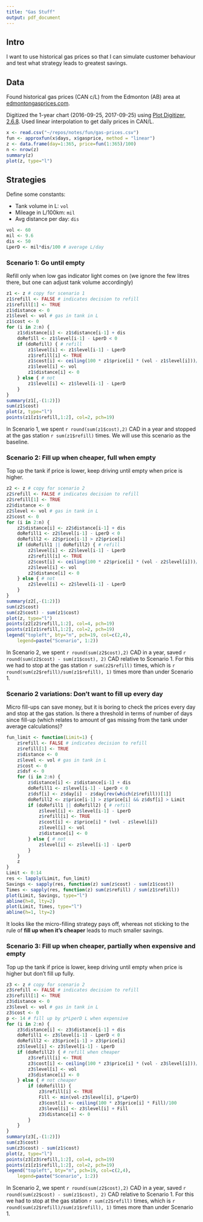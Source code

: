```yaml
---
title: "Gas Stuff"
output: pdf_document
---
```


## Intro

I want to use historical gas prices so that I can simulate customer behaviour and
test what strategy leads to greatest savings.

## Data

Found historical gas prices (CAN c/L) from the Edmonton (AB) area at
[edmontongasprices.com](http://www.edmontongasprices.com/retail_price_chart.aspx).

Digitized the 1-year chart (2016-09-25, 2017-09-25) using
[Plot Digitizer, 2.6.8](http://plotdigitizer.sourceforge.net/).
Used linear interpolation to get daily prices in CAN/L.

```r
x <- read.csv("~/repos/notes/fun/gas-prices.csv")
fun <- approxfun(x$days, x$gasprice, method = "linear")
z <- data.frame(day=1:365, price=fun(1:365)/100)
n <- nrow(z)
summary(z)
plot(z, type="l")
```

## Strategies

Define some constants:

* Tank volume in L: `vol`
* Mileage in L/100km: `mil`
* Avg distance per day: `dis`

```r
vol <- 60
mil <- 9.6
dis <- 50
LperD <- mil*dis/100 # average L/day
```

### Scenario 1: Go until empty

Refill only when low gas indicator light comes on (we ignore the few litres there, but one can adjust tank volume accordingly)


```r
z1 <- z # copy for scenario 1
z1$refill <- FALSE # indicates decision to refill
z1$refill[1] <- TRUE
z1$distance <- 0
z1$level <- vol # gas in tank in L
z1$cost <- 0
for (i in 2:n) {
    z1$distance[i] <- z1$distance[i-1] + dis
    doRefill <- z1$level[i-1] - LperD < 0
    if (doRefill) { # refill
        z1$level[i] <- z1$level[i-1] - LperD
        z1$refill[i] <- TRUE
        z1$cost[i] <- ceiling(100 * z1$price[i] * (vol - z1$level[i]))/100
        z1$level[i] <- vol
        z1$distance[i] <- 0
    } else { # not
        z1$level[i] <- z1$level[i-1] - LperD        
    }
}
summary(z1[,-(1:2)])
sum(z1$cost)
plot(z, type="l")
points(z1[z1$refill,1:2], col=2, pch=19)
```

In Scenario 1, we spent `r round(sum(z1$cost),2)` CAD in a year and stopped at the gas station `r sum(z1$refill)` times. We will use this scenario as the baseline.

### Scenario 2: Fill up when cheaper, full when empty

Top up the tank if price is lower, keep driving until empty when price is higher.

```r
z2 <- z # copy for scenario 2
z2$refill <- FALSE # indicates decision to refill
z2$refill[1] <- TRUE
z2$distance <- 0
z2$level <- vol # gas in tank in L
z2$cost <- 0
for (i in 2:n) {
    z2$distance[i] <- z2$distance[i-1] + dis
    doRefill1 <- z2$level[i-1] - LperD < 0
    doRefill2 <- z2$price[i-1] > z2$price[i]
    if (doRefill1 || doRefill2) { # refill
        z2$level[i] <- z2$level[i-1] - LperD 
        z2$refill[i] <- TRUE
        z2$cost[i] <- ceiling(100 * z2$price[i] * (vol - z2$level[i]))/100
        z2$level[i] <- vol
        z2$distance[i] <- 0
    } else { # not
        z2$level[i] <- z2$level[i-1] - LperD        
    }
}
summary(z2[,-(1:2)])
sum(z2$cost)
sum(z2$cost) - sum(z1$cost)
plot(z, type="l")
points(z2[z2$refill,1:2], col=4, pch=19)
points(z1[z1$refill,1:2], col=2, pch=19)
legend("topleft", bty="n", pch=19, col=c(2,4), 
    legend=paste("Scenario", 1:2))
```

In Scenario 2, we spent `r round(sum(z2$cost),2)` CAD in a year,
saved `r round(sum(z2$cost) - sum(z1$cost), 2)` CAD relative to Scenario 1. For this we had to
stop at the gas station `r sum(z2$refill)` times,
which is `r round(sum(z2$refill)/sum(z1$refill), 1)` times more than under Scenario 1.

### Scenario 2 variations: Don't want to fill up every day

Micro fill-ups can save money, but it is boring to check the prices every day and stop at the gas station. Is there a threshold in terms of number of days since fill-up (which relates to amount of gas missing from the tank under average calculations)?

```r
fun_limit <- function(Limit=1) {
    z$refill <- FALSE # indicates decision to refill
    z$refill[1] <- TRUE
    z$distance <- 0
    z$level <- vol # gas in tank in L
    z$cost <- 0
    z$dsf <- 0
    for (i in 2:n) {
        z$distance[i] <- z$distance[i-1] + dis
        doRefill1 <- z$level[i-1] - LperD < 0
        z$dsf[i] <- z$day[i] - z$day[rev(which(z$refill))[1]]
        doRefill2 <- z$price[i-1] > z$price[i] && z$dsf[i] > Limit
        if (doRefill1 || doRefill2) { # refill
            z$level[i] <- z$level[i-1] - LperD
            z$refill[i] <- TRUE
            z$cost[i] <- z$price[i] * (vol - z$level[i])
            z$level[i] <- vol
            z$distance[i] <- 0
        } else { # not
            z$level[i] <- z$level[i-1] - LperD        
        }
    }
    z
}
Limit <- 0:14
res <- lapply(Limit, fun_limit)
Savings <- sapply(res, function(z) sum(z$cost) - sum(z1$cost))
Times <- sapply(res, function(z) sum(z$refill) / sum(z1$refill))
plot(Limit, Savings, type="l")
abline(h=0, lty=2)
plot(Limit, Times, type="l")
abline(h=1, lty=2)
```

It looks like the micro-filling strategy pays off, whereas
not sticking to the rule of **fill up when it's cheaper** 
leads to much smaller savings.


### Scenario 3: Fill up when cheaper, partially when expensive and empty

Top up the tank if price is lower, keep driving until empty when price is higher but don't fill up fully.

```r
z3 <- z # copy for scenario 2
z3$refill <- FALSE # indicates decision to refill
z3$refill[1] <- TRUE
z3$distance <- 0
z3$level <- vol # gas in tank in L
z3$cost <- 0
p <- 14 # fill up by p*LperD L when expensive
for (i in 2:n) {
    z3$distance[i] <- z3$distance[i-1] + dis
    doRefill1 <- z3$level[i-1] - LperD < 0
    doRefill2 <- z3$price[i-1] > z3$price[i]
    z3$level[i] <- z3$level[i-1] - LperD
    if (doRefill2) { # refill when cheaper
        z3$refill[i] <- TRUE
        z3$cost[i] <- ceiling(100 * z3$price[i] * (vol - z3$level[i]))/100
        z3$level[i] <- vol
        z3$distance[i] <- 0
    } else { # not cheaper
        if (doRefill1) {
            z3$refill[i] <- TRUE
            Fill <- min(vol-z3$level[i], p*LperD)
            z3$cost[i] <- ceiling(100 * z3$price[i] * Fill)/100
            z3$level[i] <- z3$level[i] + Fill
            z3$distance[i] <- 0
        }
    }
}
summary(z3[,-(1:2)])
sum(z3$cost)
sum(z3$cost) - sum(z1$cost)
plot(z, type="l")
points(z3[z3$refill,1:2], col=4, pch=19)
points(z1[z1$refill,1:2], col=2, pch=19)
legend("topleft", bty="n", pch=19, col=c(2,4), 
    legend=paste("Scenario", 1:2))
```

In Scenario 2, we spent `r round(sum(z2$cost),2)` CAD in a year,
saved `r round(sum(z2$cost) - sum(z1$cost), 2)` CAD relative to Scenario 1. For this we had to
stop at the gas station `r sum(z2$refill)` times,
which is `r round(sum(z2$refill)/sum(z1$refill), 1)` times more than under Scenario 1.

